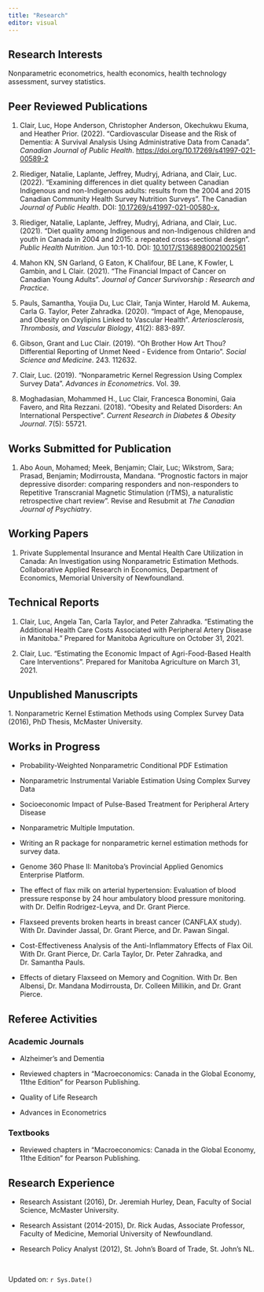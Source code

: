 ```yaml
---
title: "Research"
editor: visual
---
```


## Research Interests

Nonparametric econometrics, health economics, health technology assessment, survey statistics.

## Peer Reviewed Publications

1.  Clair, Luc, Hope Anderson, Christopher Anderson, Okechukwu Ekuma, and Heather Prior. (2022). "Cardiovascular Disease and the Risk of Dementia: A Survival Analysis Using Administrative Data from Canada". *Canadian Journal of Public Health*. [https://doi.org/10.17269/s41997-021-00589-2](https://link.springer.com/article/10.17269/s41997-021-00589-2)

2.  Riediger, Natalie, Laplante, Jeffrey, Mudryj, Adriana, and Clair, Luc. (2022). "Examining differences in diet quality between Canadian Indigenous and non-Indigenous adults: results from the 2004 and 2015 Canadian Community Health Survey Nutrition Surveys". The Canadian *Journal of Public Health*. DOI: [10.17269/s41997-021-00580-x.](https://link.springer.com/article/10.17269%2Fs41997-021-00580-x)

3.  Riediger, Natalie, Laplante, Jeffrey, Mudryj, Adriana, and Clair, Luc. (2021). "Diet quality among Indigenous and non-Indigenous children and youth in Canada in 2004 and 2015: a repeated cross-sectional design". *Public Health Nutrition*. Jun 10:1-10. DOI: [10.1017/S1368980021002561](https://www.cambridge.org/core/journals/public-health-nutrition/article/diet-quality-among-indigenous-and-nonindigenous-children-and-youth-in-canada-in-2004-and-2015-a-repeated-crosssectional-design/723ECCB88D8E26FB50B13E0FAFE3C036)

4.  Mahon KN, SN Garland, G Eaton, K Chalifour, BE Lane, K Fowler, L Gambin, and L Clair. (2021). "The Financial Impact of Cancer on Canadian Young Adults". *Journal of Cancer Survivorship : Research and Practice*.

5.  Pauls, Samantha, Youjia Du, Luc Clair, Tanja Winter, Harold M. Aukema, Carla G. Taylor, Peter Zahradka. (2020). "Impact of Age, Menopause, and Obesity on Oxylipins Linked to Vascular Health". *Arteriosclerosis, Thrombosis, and Vascular Biology*, 41(2): 883-897.

6.  Gibson, Grant and Luc Clair. (2019). "Oh Brother How Art Thou? Differential Reporting of Unmet Need - Evidence from Ontario". *Social Science and Medicine*. 243. 112632.

7.  Clair, Luc. (2019). "Nonparametric Kernel Regression Using Complex Survey Data". *Advances in Econometrics*. Vol. 39.

8.  Moghadasian, Mohammed H., Luc Clair, Francesca Bonomini, Gaia Favero, and Rita Rezzani. (2018). "Obesity and Related Disorders: An International Perspective". *Current Research in Diabetes & Obesity Journal*. 7(5): 55721.

## Works Submitted for Publication

1.  Abo Aoun, Mohamed; Meek, Benjamin; Clair, Luc; Wikstrom, Sara; Prasad, Benjamin; Modirrousta, Mandana. "Prognostic factors in major depressive disorder: comparing responders and non-responders to Repetitive Transcranial Magnetic Stimulation (rTMS), a naturalistic retrospective chart review". Revise and Resubmit at *The Canadian Journal of Psychiatry*.

## Working Papers

1.  Private Supplemental Insurance and Mental Health Care Utilization in Canada: An Investigation using Nonparametric Estimation Methods. Collaborative Applied Research in Economics, Department of Economics, Memorial University of Newfoundland.

## Technical Reports

1.  Clair, Luc, Angela Tan, Carla Taylor, and Peter Zahradka. "Estimating the Additional Health Care Costs Associated with Peripheral Artery Disease in Manitoba." Prepared for Manitoba Agriculture on October 31, 2021.

2.  Clair, Luc. "Estimating the Economic Impact of Agri-Food-Based Health Care Interventions". Prepared for Manitoba Agriculture on March 31, 2021.

## Unpublished Manuscripts

1\. Nonparametric Kernel Estimation Methods using Complex Survey Data (2016), PhD Thesis, McMaster University.

## Works in Progress

-   Probability-Weighted Nonparametric Conditional PDF Estimation

-   Nonparametric Instrumental Variable Estimation Using Complex Survey Data

-   Socioeconomic Impact of Pulse-Based Treatment for Peripheral Artery Disease

-   Nonparametric Multiple Imputation.

-   Writing an R package for nonparametric kernel estimation methods for survey data.

-   Genome 360 Phase II: Manitoba's Provincial Applied Genomics Enterprise Platform.

-   The effect of flax milk on arterial hypertension: Evaluation of blood pressure response by 24 hour ambulatory blood pressure monitoring. with Dr. Delfin Rodrigez-Leyva, and Dr. Grant Pierce.

-   Flaxseed prevents broken hearts in breast cancer (CANFLAX study). With Dr. Davinder Jassal, Dr. Grant Pierce, and Dr. Pawan Singal.

-   Cost-Effectiveness Analysis of the Anti-Inflammatory Effects of Flax Oil. With Dr. Grant Pierce, Dr. Carla Taylor, Dr. Peter Zahradka, and Dr. Samantha Pauls.

-   Effects of dietary Flaxseed on Memory and Cognition. With Dr. Ben Albensi, Dr. Mandana Modirrousta, Dr. Colleen Millikin, and Dr. Grant Pierce.

## Referee Activities

### Academic Journals

-   Alzheimer's and Dementia

-   Reviewed chapters in "Macroeconomics: Canada in the Global Economy, 11the Edition" for Pearson Publishing.

-   Quality of Life Research

-   Advances in Econometrics

### Textbooks

-   Reviewed chapters in "Macroeconomics: Canada in the Global Economy, 11the Edition" for Pearson Publishing.

## Research Experience

-   Research Assistant (2016), Dr. Jeremiah Hurley, Dean, Faculty of Social Science, McMaster University.

-   Research Assistant (2014-2015), Dr. Rick Audas, Associate Professor, Faculty of Medicine, Memorial University of Newfoundland.

-   Research Policy Analyst (2012), St. John's Board of Trade, St. John's NL.

&nbsp;

Updated on: `r Sys.Date()`